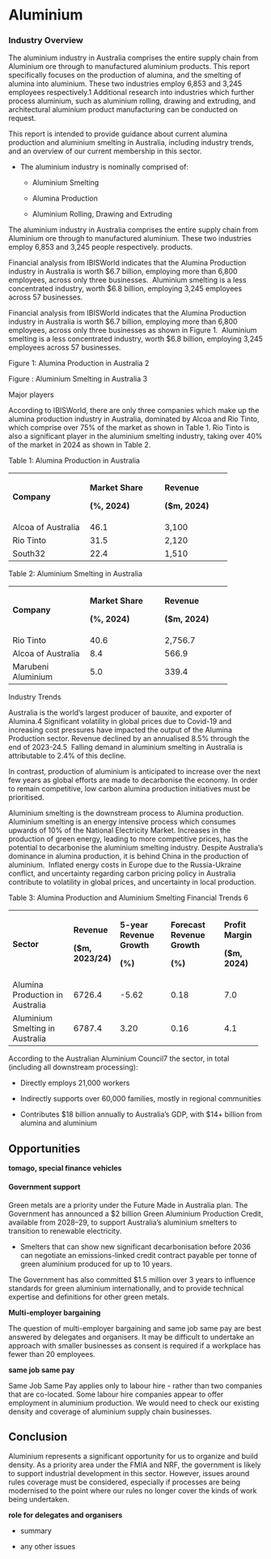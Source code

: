 # Aluminium

### Industry Overview

The aluminium industry in Australia comprises the entire supply chain from Aluminium ore through to manufactured aluminium products. This report specifically focuses on the production of alumina, and the smelting of alumina into aluminium. These two industries employ 6,853 and 3,245 employees respectively.1 Additional research into industries which further process aluminium, such as aluminium rolling, drawing and extruding, and architectural aluminium product manufacturing can be conducted on request.  

This report is intended to provide guidance about current alumina production and aluminium smelting in Australia, including industry trends, and an overview of our current membership in this sector.  

-   The aluminium industry is nominally comprised of:

    -   Aluminium Smelting

    -   Alumina Production

    -   Aluminium Rolling, Drawing and Extruding

The aluminium industry in Australia comprises the entire supply chain from Aluminium ore through to manufactured aluminium. These two industries employ 6,853 and 3,245 people respectively. products.

Financial analysis from IBISWorld indicates that the Alumina Production industry in Australia is worth \$6.7 billion, employing more than 6,800 employees, across only three businesses.  Aluminium smelting is a less concentrated industry, worth \$6.8 billion, employing 3,245 employees across 57 businesses.

Financial analysis from IBISWorld indicates that the Alumina Production industry in Australia is worth \$6.7 billion, employing more than 6,800 employees, across only three businesses as shown in Figure 1.  Aluminium smelting is a less concentrated industry, worth \$6.8 billion, employing 3,245 employees across 57 businesses.  

Figure 1: Alumina Production in Australia 2 

Figure : Aluminium Smelting in Australia 3 

Major players 

According to IBISWorld, there are only three companies which make up the alumina production industry in Australia, dominated by Alcoa and Rio Tinto, which comprise over 75% of the market as shown in Table 1. Rio Tinto is also a significant player in the aluminium smelting industry, taking over 40% of the market in 2024 as shown in Table 2. 

Table 1: Alumina Production in Australia 

+---------------------+--------------------+------------------+
| **Company**         | **Market Share**   | **Revenue**      |
|                     |                    |                  |
|                     | **(%, 2024)**      | **(\$m, 2024)**  |
+---------------------+--------------------+------------------+
| Alcoa of Australia  | 46.1               | 3,100            |
+---------------------+--------------------+------------------+
| Rio Tinto           | 31.5               | 2,120            |
+---------------------+--------------------+------------------+
| South32             | 22.4               | 1,510            |
+---------------------+--------------------+------------------+

Table 2: Aluminium Smelting in Australia 

+---------------------+--------------------+------------------+
| **Company**         | **Market Share**   | **Revenue**      |
|                     |                    |                  |
|                     | **(%, 2024)**      | **(\$m, 2024)**  |
+---------------------+--------------------+------------------+
| Rio Tinto           | 40.6               | 2,756.7          |
+---------------------+--------------------+------------------+
| Alcoa of Australia  | 8.4                | 566.9            |
+---------------------+--------------------+------------------+
| Marubeni Aluminium  | 5.0                | 339.4            |
+---------------------+--------------------+------------------+

Industry Trends  

Australia is the world’s largest producer of bauxite, and exporter of Alumina.4 Significant volatility in global prices due to Covid-19 and increasing cost pressures have impacted the output of the Alumina Production sector. Revenue declined by an annualised 8.5% through the end of 2023-24.5  Falling demand in aluminium smelting in Australia is attributable to 2.4% of this decline.  

In contrast, production of aluminium is anticipated to increase over the next few years as global efforts are made to decarbonise the economy. In order to remain competitive, low carbon alumina production initiatives must be prioritised.   

Aluminium smelting is the downstream process to Alumina production. Aluminium smelting is an energy intensive process which consumes upwards of 10% of the National Electricity Market. Increases in the production of green energy, leading to more competitive prices, has the potential to decarbonise the aluminium smelting industry. Despite Australia’s dominance in alumina production, it is behind China in the production of aluminium.  Inflated energy costs in Europe due to the Russia-Ukraine conflict, and uncertainty regarding carbon pricing policy in Australia contribute to volatility in global prices, and uncertainty in local production.  

Table 3: Alumina Production and Aluminium Smelting Financial Trends 6 

+----------------------------------+---------------------+----------------------------+------------------------------+---------------------+
| **Sector**                       | **Revenue**         | **5-year Revenue Growth**  | **Forecast Revenue Growth**  | **Profit Margin**   |
|                                  |                     |                            |                              |                     |
|                                  | **(\$m, 2023/24)**  | **(%)**                    | **(%)**                      | **(\$m, 2024)**     |
+----------------------------------+---------------------+----------------------------+------------------------------+---------------------+
| Alumina Production in Australia  | 6726.4              | -5.62                      | 0.18                         | 7.0                 |
+----------------------------------+---------------------+----------------------------+------------------------------+---------------------+
| Aluminium Smelting in Australia  | 6787.4              | 3.20                       | 0.16                         | 4.1                 |
+----------------------------------+---------------------+----------------------------+------------------------------+---------------------+

According to the Australian Aluminium Council7 the sector, in total (including all downstream processing): 

-   Directly employs 21,000 workers 

<!-- -->

-   Indirectly supports over 60,000 families, mostly in regional communities 

<!-- -->

-   Contributes \$18 billion annually to Australia’s GDP, with \$14+ billion from alumina and aluminium 

## Opportunities

**tomago, special finance vehicles**

#### Government support 

Green metals are a priority under the Future Made in Australia plan. The Government has announced a \$2 billion Green Aluminium Production Credit, available from 2028–29, to support Australia’s aluminium smelters to transition to renewable electricity.  

-   Smelters that can show new significant decarbonisation before 2036 can negotiate an emissions-linked credit contract payable per tonne of green aluminium produced for up to 10 years. 

The Government has also committed \$1.5 million over 3 years to influence standards for green aluminium internationally, and to provide technical expertise and definitions for other green metals. 

**Multi-employer bargaining**

The question of multi-employer bargaining and same job same pay are best answered by delegates and organisers. It may be difficult to undertake an approach with smaller businesses as consent is required if a workplace has fewer than 20 employees.

**same job same pay**

Same Job Same Pay applies only to labour hire - rather than two companies that are co-located. Some labour hire companies appear to offer employment in aluminium production. We would need to check our existing density and coverage of aluminium supply chain businesses.

## Conclusion

Aluminium represents a significant opportunity for us to organize and build density. As a priority area under the FMIA and NRF, the government is likely to support industrial development in this sector. However, issues around rules coverage must be considered, especially if processes are being modernised to the point where our rules no longer cover the kinds of work being undertaken.

**role for delegates and organisers**

-   summary

-   any other issues
